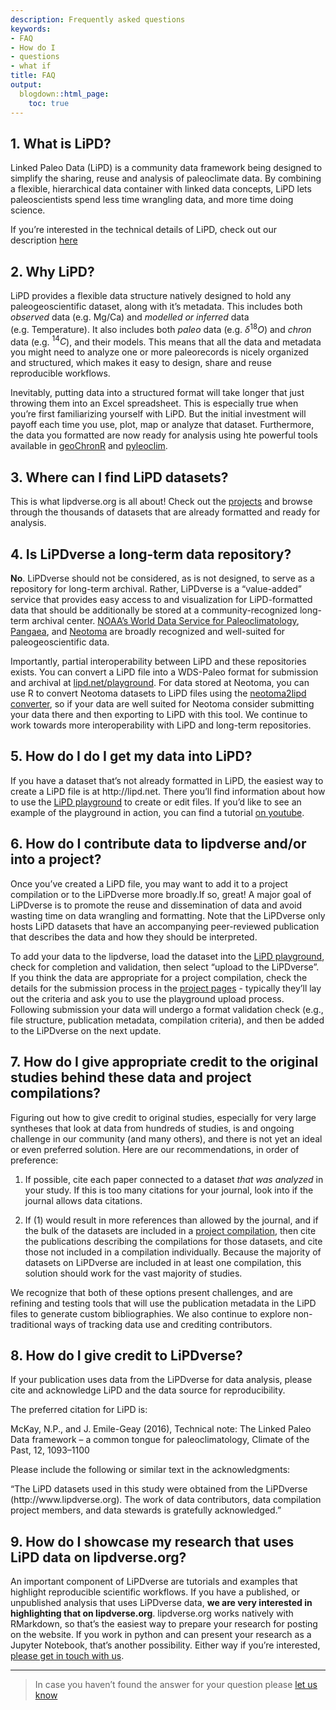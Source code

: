 ```yaml
---
description: Frequently asked questions
keywords:
- FAQ
- How do I
- questions
- what if
title: FAQ
output:
  blogdown::html_page:
    toc: true
---
```


## 1. What is LiPD?{#what}

Linked Paleo Data (LiPD) is a community data framework being designed to simplify the sharing, reuse and analysis of paleoclimate data. By combining a flexible, hierarchical data container with linked data concepts, LiPD lets paleoscientists spend less time wrangling data, and more time doing science.

If you're interested in the technical details of LiPD, check out our description [here](https://cp.copernicus.org/articles/12/1093/2016/cp-12-1093-2016-discussion.html#discussion)

## 2. Why LiPD?{#why}

LiPD provides a flexible data structure natively designed to hold any paleogeoscientific dataset, along with it's metadata. This includes both *observed* data (e.g. Mg/Ca) and *modelled or inferred* data (e.g. Temperature). It also includes both *paleo* data (e.g. $\delta^{18}O$) and *chron* data (e.g. $^{14}C$), and their models. This means that all the data and metadata you might need to analyze one or more paleorecords is nicely organized and structured, which makes it easy to design, share and reuse reproducible workflows. 

Inevitably, putting data into a structured format will take longer that just throwing them into an Excel spreadsheet. 
This is especially true when you're first familiarizing yourself with LiPD. 
But the initial investment will payoff each time you use, plot, map or analyze that dataset. 
Furthermore, the data you formatted are now ready for analysis using hte powerful tools available in [geoChronR](http://nickmckay.github.io/GeoChronR) and [pyleoclim](https://linkedearth.github.io/Pyleoclim_util/).

## 3. Where can I find LiPD datasets?{#where}

This is what lipdverse.org is all about! Check out the [projects](/project) and browse through the thousands of datasets that are already formatted and ready for analysis.

## 4. Is LiPDverse a long-term data repository?{#long-term}

**No**. LiPDverse should not be considered, as is not designed, to serve as a repository for long-term archival. Rather, LiPDverse is a "value-added" service that provides easy access to and visualization for LiPD-formatted data that should be additionally be stored at a community-recognized long-term archival center.  [NOAA's World Data Service for Paleoclimatology](https://www.ncdc.noaa.gov/data-access/paleoclimatology-data), [Pangaea](http://pangaea.de), and [Neotoma](neotomadb.org) are broadly recognized and well-suited for paleogeoscientific data.

Importantly, partial interoperability between LiPD and these repositories exists. You can convert a LiPD file into a WDS-Paleo format for submission and archival at [lipd.net/playground](http://lipd.net/playground). For data stored at Neotoma, you can use R to convert Neotoma datasets to LiPD files using the [neotoma2lipd converter](https://github.com/nickmckay/neotoma2lipd/), so if your data are well suited for Neotoma consider submitting your data there and then exporting to LiPD with this tool. We continue to work towards more interoperability with LiPD and long-term repositories. 

## 5. How do I do I get my data into LiPD?{#format}

If you have a dataset that's not already formatted in LiPD, the easiest way to create a LiPD file is at http://lipd.net. There you'll find information about how to use the [LiPD playground](http://lipd.net/playground) to create or edit files. If you'd like to see an example of the playground in action, you can find a tutorial [on youtube](https://www.youtube.com/watch?v=rHZ1oZXmF84&feature=youtu.be&ab_channel=LiPDManager).

## 6. How do I contribute data to lipdverse and/or into a project?{#contribute}

Once you've created a LiPD file, you may want to add it to a project compilation or to the LiPDverse more broadly.If so, great! A major goal of LiPDverse is to promote the reuse and dissemination of data and avoid wasting time on data wrangling and formatting. Note that the LiPDverse only hosts LiPD datasets that have an accompanying peer-reviewed publication that describes the data and how they should be interpreted. 

To add your data to the lipdverse, load the dataset into the [LiPD playground](http://lipd.net/playground), check for completion and validation, then select "upload to the LiPDverse". If you think the data are appropriate for a project compilation, check the details for the submission process in the [project pages](/project) - typically they'll lay out the criteria and ask you to use the playground upload process. Following submission your data will undergo a format validation check (e.g., file structure, publication metadata, compilation criteria), and then be added to the LiPDverse on the next update.

## 7. How do I give appropriate credit to the original studies behind these data and project compilations?{#credit}

Figuring out how to give credit to original studies, especially for very large syntheses that look at data from hundreds of studies, is and ongoing challenge in our community (and many others), and there is not yet an ideal or even preferred solution. Here are our recommendations, in order of preference:

1. If possible, cite each paper connected to a dataset *that was analyzed* in your study. If this is too many citations for your journal, look into if the journal allows data citations.

2. If (1) would result in more references than allowed by the journal, and if the bulk of the datasets are included in a [project compilation](/project), then cite the publications describing the compilations for those datasets, and cite those not included in a compilation individually. Because the majority of datasets on LiPDverse are included in at least one compilation, this solution should work for the vast majority of studies. 

We recognize that both of these options present challenges, and are refining and testing tools that will use the publication metadata in the LiPD files to generate custom bibliographies. We also continue to explore non-traditional ways of tracking data use and crediting contributors. 

## 8. How do I give credit to LiPDverse?{#credit-lipdverse}

If your publication uses data from the LiPDverse for data analysis, please cite and acknowledge LiPD and the data source for reproducibility.

The preferred citation for LiPD is:

McKay, N.P., and J. Emile-Geay (2016), Technical note: The Linked Paleo Data framework – a common tongue for paleoclimatology, Climate of the Past, 12, 1093–1100

Please include the following or similar text in the acknowledgments:

“The LiPD datasets used in this study were obtained from the LiPDverse (http://www.lipdverse.org). The work of data contributors, data compilation project members, and data stewards is gratefully acknowledged.”

## 9. How do I showcase my research that uses LiPD data on lipdverse.org?{#showcase}

An important component of LiPDverse are tutorials and examples that highlight reproducible scientific workflows. If you have a published, or unpublished analysis that uses LiPDverse data, **we are very interested in highlighting that on lipdverse.org**. lipdverse.org works natively with RMarkdown, so that's the easiest way to prepare your research for posting on the website. If you work in python and can present your research as a Jupyter Notebook, that's another possibility. Either way if you're interested, [please get in touch with us](/contact).  


---

> In case you haven't found the answer for your question please [let us know](/contact)
